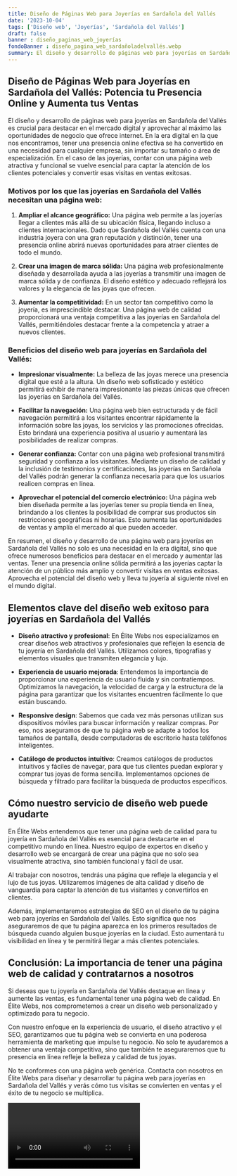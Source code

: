 ```yaml
---
title: Diseño de Páginas Web para Joyerías en Sardañola del Vallés
date: '2023-10-04'
tags: ['Diseño web', 'Joyerías', 'Sardañola del Vallés']
draft: false
banner : diseño_paginas_web_joyerías
fondoBanner : diseño_pagina_web_sardañoladelvallés.webp
summary: El diseño y desarrollo de páginas web para joyerías en Sardañola del Vallés es crucial para destacar en el mercado digital y aprovechar al máximo las oportunidades de negocio que ofrece internet. En la era digital en la que nos encontramos, tener una presencia online efectiva se ha convertido en una necesidad para cualquier empresa, sin importar su tamaño o área de especialización. En el caso de las joyerías, contar con una página web atractiva y funcional se vuelve esencial para captar la atención de los clientes potenciales y convertir esas visitas en ventas exitosas.
---
```


## **Diseño de Páginas Web para Joyerías en Sardañola del Vallés: Potencia tu Presencia Online y Aumenta tus Ventas**

El diseño y desarrollo de páginas web para joyerías en Sardañola del Vallés es crucial para destacar en el mercado digital y aprovechar al máximo las oportunidades de negocio que ofrece internet. En la era digital en la que nos encontramos, tener una presencia online efectiva se ha convertido en una necesidad para cualquier empresa, sin importar su tamaño o área de especialización. En el caso de las joyerías, contar con una página web atractiva y funcional se vuelve esencial para captar la atención de los clientes potenciales y convertir esas visitas en ventas exitosas.

### **Motivos por los que las joyerías en Sardañola del Vallés necesitan una página web:**

1. **Ampliar el alcance geográfico:** Una página web permite a las joyerías llegar a clientes más allá de su ubicación física, llegando incluso a clientes internacionales. Dado que Sardañola del Vallés cuenta con una industria joyera con una gran reputación y distinción, tener una presencia online abrirá nuevas oportunidades para atraer clientes de todo el mundo.

2. **Crear una imagen de marca sólida:** Una página web profesionalmente diseñada y desarrollada ayuda a las joyerías a transmitir una imagen de marca sólida y de confianza. El diseño estético y adecuado reflejará los valores y la elegancia de las joyas que ofrecen.

3. **Aumentar la competitividad:** En un sector tan competitivo como la joyería, es imprescindible destacar. Una página web de calidad proporcionará una ventaja competitiva a las joyerías en Sardañola del Vallés, permitiéndoles destacar frente a la competencia y atraer a nuevos clientes.

### **Beneficios del diseño web para joyerías en Sardañola del Vallés:**

- **Impresionar visualmente:** La belleza de las joyas merece una presencia digital que esté a la altura. Un diseño web sofisticado y estético permitirá exhibir de manera impresionante las piezas únicas que ofrecen las joyerías en Sardañola del Vallés.

- **Facilitar la navegación:** Una página web bien estructurada y de fácil navegación permitirá a los visitantes encontrar rápidamente la información sobre las joyas, los servicios y las promociones ofrecidas. Esto brindará una experiencia positiva al usuario y aumentará las posibilidades de realizar compras.

- **Generar confianza:** Contar con una página web profesional transmitirá seguridad y confianza a los visitantes. Mediante un diseño de calidad y la inclusión de testimonios y certificaciones, las joyerías en Sardañola del Vallés podrán generar la confianza necesaria para que los usuarios realicen compras en línea.

- **Aprovechar el potencial del comercio electrónico:** Una página web bien diseñada permite a las joyerías tener su propia tienda en línea, brindando a los clientes la posibilidad de comprar sus productos sin restricciones geográficas ni horarias. Esto aumenta las oportunidades de ventas y amplía el mercado al que pueden acceder.

En resumen, el diseño y desarrollo de una página web para joyerías en Sardañola del Vallés no solo es una necesidad en la era digital, sino que ofrece numerosos beneficios para destacar en el mercado y aumentar las ventas. Tener una presencia online sólida permitirá a las joyerías captar la atención de un público más amplio y convertir visitas en ventas exitosas. Aprovecha el potencial del diseño web y lleva tu joyería al siguiente nivel en el mundo digital.

<GifSeo />

<Cta />

## Elementos clave del diseño web exitoso para joyerías en Sardañola del Vallés

- **Diseño atractivo y profesional**: En Élite Webs nos especializamos en crear diseños web atractivos y profesionales que reflejen la esencia de tu joyería en Sardañola del Vallés. Utilizamos colores, tipografías y elementos visuales que transmiten elegancia y lujo.

- **Experiencia de usuario mejorada**: Entendemos la importancia de proporcionar una experiencia de usuario fluida y sin contratiempos. Optimizamos la navegación, la velocidad de carga y la estructura de la página para garantizar que los visitantes encuentren fácilmente lo que están buscando.

- **Responsive design**: Sabemos que cada vez más personas utilizan sus dispositivos móviles para buscar información y realizar compras. Por eso, nos aseguramos de que tu página web se adapte a todos los tamaños de pantalla, desde computadoras de escritorio hasta teléfonos inteligentes.

- **Catálogo de productos intuitivo**: Creamos catálogos de productos intuitivos y fáciles de navegar, para que tus clientes puedan explorar y comprar tus joyas de forma sencilla. Implementamos opciones de búsqueda y filtrado para facilitar la búsqueda de productos específicos.

## Cómo nuestro servicio de diseño web puede ayudarte

En Élite Webs entendemos que tener una página web de calidad para tu joyería en Sardañola del Vallés es esencial para destacarte en el competitivo mundo en línea. Nuestro equipo de expertos en diseño y desarrollo web se encargará de crear una página que no solo sea visualmente atractiva, sino también funcional y fácil de usar.

Al trabajar con nosotros, tendrás una página que refleje la elegancia y el lujo de tus joyas. Utilizaremos imágenes de alta calidad y diseño de vanguardia para captar la atención de tus visitantes y convertirlos en clientes.

Además, implementaremos estrategias de SEO en el diseño de tu página web para joyerías en Sardañola del Vallés. Esto significa que nos aseguraremos de que tu página aparezca en los primeros resultados de búsqueda cuando alguien busque joyerías en la ciudad. Esto aumentará tu visibilidad en línea y te permitirá llegar a más clientes potenciales.

## Conclusión: La importancia de tener una página web de calidad y contratarnos a nosotros

Si deseas que tu joyería en Sardañola del Vallés destaque en línea y aumente las ventas, es fundamental tener una página web de calidad. En Élite Webs, nos comprometemos a crear un diseño web personalizado y optimizado para tu negocio.

Con nuestro enfoque en la experiencia de usuario, el diseño atractivo y el SEO, garantizamos que tu página web se convierta en una poderosa herramienta de marketing que impulse tu negocio. No solo te ayudaremos a obtener una ventaja competitiva, sino que también te aseguraremos que tu presencia en línea refleje la belleza y calidad de tus joyas.

No te conformes con una página web genérica. Contacta con nosotros en Élite Webs para diseñar y desarrollar tu página web para joyerías en Sardañola del Vallés y verás cómo tus visitas se convierten en ventas y el éxito de tu negocio se multiplica.

<Video />

<CtaBot job='Joyerías' city='Sardañola del Vallés'/>

<Gmaps query='Sardañola del Vallés+españa+maps' />